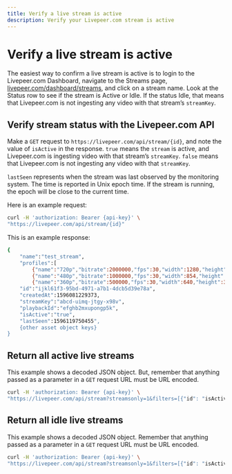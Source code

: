 ```yaml
---
title: Verify a live stream is active
description: Verify your Livepeer.com stream is active
---
```


# Verify a live stream is active

The easiest way to confirm a live stream is active is to login to the Livepeer.com Dashboard, navigate to the Streams page, [livepeer.com/dashboard/streams](https://livepeer.com/dashboard/streams), and click on a stream name. Look at the Status row to see if the stream is Active or Idle. If the status Idle, that means that Livepeer.com is not ingesting any video with that stream’s `streamKey`.

## Verify stream status with the Livepeer.com API

Make a `GET` request to `https://livepeer.com/api/stream/{id}`, and note the value of `isActive` in the response. `true` means the `stream` is active, and Livepeer.com is ingesting video with that stream’s `streamKey`. `false` means that Livepeer.com is not ingesting any video with that `streamKey`.

`lastSeen` represents when the stream was last observed by the monitoring system. The time is reported in Unix epoch time. If the stream is running, the epoch will be close to the current time.

Here is an example request:
```bash
curl -H 'authorization: Bearer {api-key}' \
"https://livepeer.com/api/stream/{id}"
```

This is an example response:
```bash
{
    "name":"test_stream",
    "profiles":[
        {"name":"720p","bitrate":2000000,"fps":30,"width":1280,"height":720},
        {"name":"480p","bitrate":1000000,"fps":30,"width":854,"height":480}],
        {"name":"360p","bitrate":500000,"fps":30,"width":640,"height":360}],
    "id":"ijkl61f3-95bd-4971-a7b1-4dcb5d39e78a",
    "createdAt":1596081229373,
    "streamKey":"abcd-uimq-jtgy-x98v",
    "playbackId":"efghb2mxupongp5k",
    "isActive":"true",
    "lastSeen":1596119750455",
    {other asset object keys}
}
```

## Return all active live streams

This example shows a decoded JSON object. But, remember that anything passed as a parameter in a `GET` request URL must be URL encoded.
```bash
curl -H 'authorization: Bearer {api-key}' \
"https://livepeer.com/api/stream?streamsonly=1&filters=[{"id": "isActive", "value": true}]"
```

## Return all idle live streams

This example shows a decoded JSON object. Remember that anything passed as a parameter in a `GET` request URL must be URL encoded.
```bash
curl -H 'authorization: Bearer {api-key}' \
"https://livepeer.com/api/stream?streamsonly=1&filters=[{"id": "isActive", "value": false}]"
```

